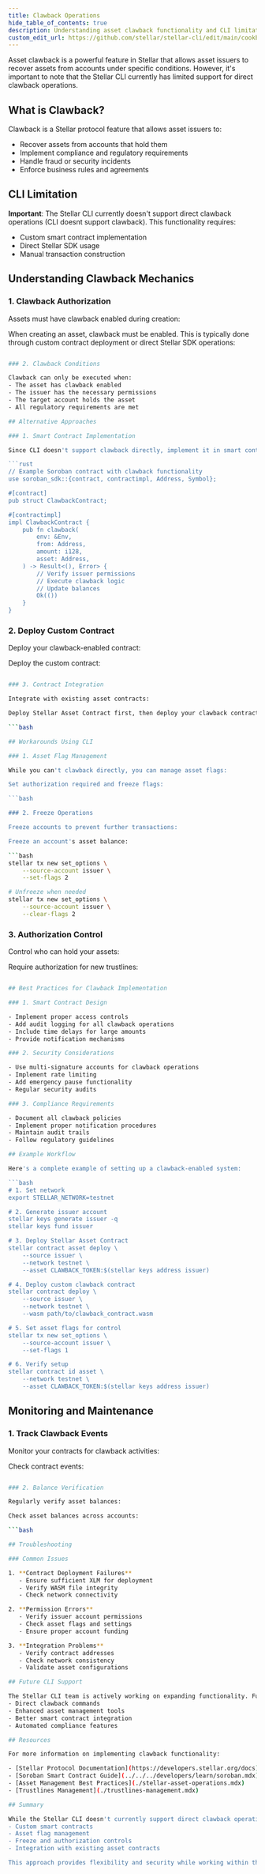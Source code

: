 ```yaml
---
title: Clawback Operations
hide_table_of_contents: true
description: Understanding asset clawback functionality and CLI limitations
custom_edit_url: https://github.com/stellar/stellar-cli/edit/main/cookbook/clawback-operations.mdx
---
```


Asset clawback is a powerful feature in Stellar that allows asset issuers to recover assets from accounts under specific conditions. However, it's important to note that the Stellar CLI currently has limited support for direct clawback operations.

## What is Clawback?

Clawback is a Stellar protocol feature that allows asset issuers to:
- Recover assets from accounts that hold them
- Implement compliance and regulatory requirements
- Handle fraud or security incidents
- Enforce business rules and agreements

## CLI Limitation

**Important**: The Stellar CLI currently doesn't support direct clawback operations (CLI doesnt support clawback). This functionality requires:
- Custom smart contract implementation
- Direct Stellar SDK usage
- Manual transaction construction

## Understanding Clawback Mechanics

### 1. Clawback Authorization

Assets must have clawback enabled during creation:

When creating an asset, clawback must be enabled. This is typically done through custom contract deployment or direct Stellar SDK operations:

```bash

### 2. Clawback Conditions

Clawback can only be executed when:
- The asset has clawback enabled
- The issuer has the necessary permissions
- The target account holds the asset
- All regulatory requirements are met

## Alternative Approaches

### 1. Smart Contract Implementation

Since CLI doesn't support clawback directly, implement it in smart contracts:

```rust
// Example Soroban contract with clawback functionality
use soroban_sdk::{contract, contractimpl, Address, Symbol};

#[contract]
pub struct ClawbackContract;

#[contractimpl]
impl ClawbackContract {
    pub fn clawback(
        env: &Env,
        from: Address,
        amount: i128,
        asset: Address,
    ) -> Result<(), Error> {
        // Verify issuer permissions
        // Execute clawback logic
        // Update balances
        Ok(())
    }
}
```

### 2. Deploy Custom Contract

Deploy your clawback-enabled contract:

Deploy the custom contract:

```bash

### 3. Contract Integration

Integrate with existing asset contracts:

Deploy Stellar Asset Contract first, then deploy your clawback contract:

```bash

## Workarounds Using CLI

### 1. Asset Flag Management

While you can't clawback directly, you can manage asset flags:

Set authorization required and freeze flags:

```bash

### 2. Freeze Operations

Freeze accounts to prevent further transactions:

Freeze an account's asset balance:

```bash
stellar tx new set_options \
    --source-account issuer \
    --set-flags 2

# Unfreeze when needed
stellar tx new set_options \
    --source-account issuer \
    --clear-flags 2
```

### 3. Authorization Control

Control who can hold your assets:

Require authorization for new trustlines:

```bash

## Best Practices for Clawback Implementation

### 1. Smart Contract Design

- Implement proper access controls
- Add audit logging for all clawback operations
- Include time delays for large amounts
- Provide notification mechanisms

### 2. Security Considerations

- Use multi-signature accounts for clawback operations
- Implement rate limiting
- Add emergency pause functionality
- Regular security audits

### 3. Compliance Requirements

- Document all clawback policies
- Implement proper notification procedures
- Maintain audit trails
- Follow regulatory guidelines

## Example Workflow

Here's a complete example of setting up a clawback-enabled system:

```bash
# 1. Set network
export STELLAR_NETWORK=testnet

# 2. Generate issuer account
stellar keys generate issuer -q
stellar keys fund issuer

# 3. Deploy Stellar Asset Contract
stellar contract asset deploy \
    --source issuer \
    --network testnet \
    --asset CLAWBACK_TOKEN:$(stellar keys address issuer)

# 4. Deploy custom clawback contract
stellar contract deploy \
    --source issuer \
    --network testnet \
    --wasm path/to/clawback_contract.wasm

# 5. Set asset flags for control
stellar tx new set_options \
    --source-account issuer \
    --set-flags 1

# 6. Verify setup
stellar contract id asset \
    --network testnet \
    --asset CLAWBACK_TOKEN:$(stellar keys address issuer)
```

## Monitoring and Maintenance

### 1. Track Clawback Events

Monitor your contracts for clawback activities:

Check contract events:

```bash

### 2. Balance Verification

Regularly verify asset balances:

Check asset balances across accounts:

```bash

## Troubleshooting

### Common Issues

1. **Contract Deployment Failures**
   - Ensure sufficient XLM for deployment
   - Verify WASM file integrity
   - Check network connectivity

2. **Permission Errors**
   - Verify issuer account permissions
   - Check asset flags and settings
   - Ensure proper account funding

3. **Integration Problems**
   - Verify contract addresses
   - Check network consistency
   - Validate asset configurations

## Future CLI Support

The Stellar CLI team is actively working on expanding functionality. Future versions may include:
- Direct clawback commands
- Enhanced asset management tools
- Better smart contract integration
- Automated compliance features

## Resources

For more information on implementing clawback functionality:

- [Stellar Protocol Documentation](https://developers.stellar.org/docs)
- [Soroban Smart Contract Guide](../../../developers/learn/soroban.mdx)
- [Asset Management Best Practices](./stellar-asset-operations.mdx)
- [Trustlines Management](./trustlines-management.mdx)

## Summary

While the Stellar CLI doesn't currently support direct clawback operations, you can implement this functionality through:
- Custom smart contracts
- Asset flag management
- Freeze and authorization controls
- Integration with existing asset contracts

This approach provides flexibility and security while working within the current CLI limitations.
